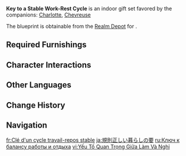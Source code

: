 {{Furnishing Infobox
|id             = 350074
|image          = Furnishing Set Key to a Stable Work-Rest Cycle Display.png
|category       = Indoor Set
|subcategory    = Gift Set
|quality        = 4
|adeptal_energy = 1,230
|load           = 1,867
|description    = A simple, large bedroom that balances warmth and sophistication. For exhausted people, the bed means a quick entry into dreamland, and those who wake in the morning will enter just as swiftly into work mode.
Many Fontainians treat interior design as a key factor in sleep, and stable sleep is key to one's work-rest cycle. From this perspective, bedroom design is indeed critical.
|blueprint      = Realm Depot
}}
'''Key to a Stable Work-Rest Cycle''' is an indoor gift set favored by the companions: [[Charlotte]], [[Chevreuse]]

The blueprint is obtainable from the [[Realm Depot]] for {{Item|Realm Currency|24|x=240}}.

==Required Furnishings==
{{Recipe
|type = Gift Set
|yield = 0
|Mallow Wood "Multi-Model" Wardrobe = 1
|"Witness to Great Focus" = 1
|Restaurant Rug: "Bathing in the Breeze" = 1
|"Maison Cardinalice's Stores" = 1
|"Elation of Social Drinking" = 1
|"Maison Cardinalice's Lockbox" = 1
|Linden Wood "Sweet Slumber" Bed = 1
|"Maison Cardinalice's Punctuality" = 1
|"Passage's Stable Storage" = 3
|Mallow Wood "Sturdy" Cargo Container = 1
|"Maison Cardinalice's Musical Tone" = 1
|Floral Arrangement: "Nearly Aquamarine" = 2
|"Maison Cardinalice's Cabinet" = 1
|Compact Air Supply Device = 1
|"The Leisure of Daily Meetings" = 1
|Floral Arrangement: "Blooming Purity" = 1
|sort = Mallow Wood "Multi-Model" Wardrobe;"Witness to Great Focus";Restaurant Rug: "Bathing in the Breeze";"Maison Cardinalice's Stores";"Elation of Social Drinking";"Maison Cardinalice's Lockbox";Linden Wood "Sweet Slumber" Bed;"Maison Cardinalice's Punctuality";"Passage's Stable Storage";Mallow Wood "Sturdy" Cargo Container;"Maison Cardinalice's Musical Tone";Floral Arrangement: "Nearly Aquamarine";"Maison Cardinalice's Cabinet";Compact Air Supply Device;"The Leisure of Daily Meetings";Floral Arrangement: "Blooming Purity"
}}

==Character Interactions==
{{Gift Set Character Interactions
|character_1 = Charlotte
|rewards_1   = Primogem*20;Guide to Justice*2;Mora*20,000
|character_2 = Chevreuse
|rewards_2   = Primogem*20;Agnidus Agate Fragment*1;Mora*20,000
|set         = Key to a Stable Work-Rest Cycle
}}

==Other Languages==
{{Other Languages
|en      = Key to a Stable Work-Rest Cycle
|zhs     = 稳定作息的重要因素
|zhs_rm  = 
|zht     = 穩定作息的重要因素
|zht_rm  = 
|zh_tl   = 
|ja      = 規則正しい暮らしの要
|ja_rm   = Kisoku Tadashii Kurashi no Kaname
|ja_tl   = 
|ko      = 안정적인 휴식의 핵심 요소
|ko_rm   = Anjeongjeogin Hyusik-ui Haeksim Yoso
|ko_tl   = Key to a Stable Rest
|es      = Equilibrio entre trabajo y reposo
|es_tl   = Equilibrium Between Work and Rest
|fr      = Clé d'un cycle travail-repos stable
|fr_tl   = Key to a Stable Work-Rest Cycle
|ru      = Ключ к балансу работы и отдыха
|ru_tl   = 
|th      = ปัจจัยสำคัญในการพักผ่อนอย่างยั่งยืน
|th_rm   = 
|th_tl   = 
|vi      = Yếu Tố Quan Trọng Giữa Làm Và Nghỉ
|vi_tl   = 
|de      = Maßgebender Faktor einer stabilen Balance zwischen Arbeit und Erholung
|de_tl   = Decisive Factor of a Stable Balance Between Work and Rest
|id      = Faktor Penting untuk Siklus Kerja-Istirahat
|id_tl   = Important Factor for a Stable Work-Rest Cycle
|pt      = Chave para um Ciclo de Trabalho e Descanso Estável
|pt_tl   = 
|tr      = Çalışma Dinlenme Döngüsünde Kritik Unsur
|tr_tl   = 
|it      = Armonia tra vita e lavoro
|it_tl   = Harmony Between Life and Work
}}

==Change History==
{{Change History|4.3}}

==Navigation==
{{Furnishing Navbox/Sets|type=gift}}

[[fr:Clé d'un cycle travail-repos stable]]
[[ja:規則正しい暮らしの要]]
[[ru:Ключ к балансу работы и отдыха]]
[[vi:Yếu Tố Quan Trọng Giữa Làm Và Nghỉ]]